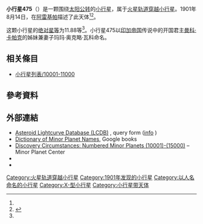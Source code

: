 {{Infobox planet
 | minorplanet     = yes
 | name            = 475 Ocllo
 | background      = #D6D6D6
 | image = 
 | image_size      = 
 | caption         =
 | discovery_ref   =  <ref name="MPC-object" />
 | discoverer      = {{le|迪莱尔·斯图尔特|DeLisle Stewart}}
 | discovery_site  = [[阿雷基帕|阿雷基帕]]
 | discovered      = 1901年8月14日
 | mpc_name        = 475 Ocllo
 | alt_names       = 475 Ocllo
 | pronounced      = 
 | named_after     = <ref name="MPC-object" />
 | mp_category     = [[主帶小行星|主帶小行星]] <ref name="MPC-object" /><ref name="jpldata" />
 | orbit_ref       = <ref name="a">[http://ssd.jpl.nasa.gov/sbdb.cgi?sstr=475 475] {{Wayback|url=http://ssd.jpl.nasa.gov/sbdb.cgi?sstr=475 |date=20140831133336 }}，小行星數據庫瀏覽器（JPL Small-Body Database Browser）－[[美国国家航空航天局|美国国家航空航天局]]喷气推进实验室</ref>
 | epoch           = 2018-03-23.0（[[儒略日|JD]] 2458200.5）
 | uncertainty     = 0
 | observation_arc = 
 | aphelion = {{convert|3.577|AU|km|3|abbr=on|lk=out}}
 | perihelion      = {{convert|1.6126163|AU|km|3|abbr=on}}
 | semimajor       = 2.5949565
 | eccentricity    = 0.3785575
 | period          = 4.18[[儒略年|yr]]
 | mean_anomaly    = 315.10909[[度|°]]
 | mean_motion     = {{Deg2DMS|0.23578100|sup=ms}} / day
 | inclination     = 18.94518
 | asc_node        = 34.44099°
 | arg_peri        = 305.84984
 | mean_diameter   = 
 | rotation        = 
 | albedo          =
 | spectral_type   =
 | abs_magnitude   = 11.88<ref name="jpldata" />
}}
'''小行星475'''（{{lang-en|475 Ocllo}}）是一颗围绕[[太阳|太阳]][[公转|公转]]的[[小行星|小行星]]，属于[[火星轨道穿越小行星|火星轨道穿越]][[小行星|小行星]]。1901年8月14日，{{le|迪莱尔·斯图尔特|DeLisle Stewart}}在[[阿雷基帕|阿雷基帕]]描述了此天体<ref name="a" /><ref>{{cite news|title=小行星列表|url=http://cfa-www.harvard.edu/iau/lists/NumberedMPs.txt|accessdate=2018-10-19|newspaper=哈佛大学|archive-date=2008-05-17|archive-url=https://web.archive.org/web/20080517010638/http://cfa-www.harvard.edu/iau/lists/NumberedMPs.txt|dead-url=no}}</ref>。

这颗小行星的[[绝对星等|绝对星等]]为11.88等<ref name="a" />。小行星475以[[印加帝国|印加帝国]]传说中的开国君主[[曼科·卡帕克|曼科·卡帕克]]的姊妹兼妻子玛玛·奥克略·瓦科命名。

== 相关條目 ==
*[[小行星列表/10001-11000|小行星列表/10001-11000]]

== 參考資料 ==
{{reflist|refs=

<ref name="jpldata">{{cite web
 |type         = 2018-01-26 last obs.
 |title        = JPL Small-Body Database Browser:475 Ocllo-475 Ocllo
 |url          = https://ssd.jpl.nasa.gov/sbdb.cgi?sstr=475
 |publisher    = [[Jet_Propulsion_Laboratory|Jet Propulsion Laboratory]]
 |accessdate   = 28 March 2018
 |archive-date = 2020-12-02
 |archive-url  = https://web.archive.org/web/20201202130334/https://ssd.jpl.nasa.gov/sbdb.cgi?sstr=475
 |dead-url     = no
}}</ref>

<ref name="MPC-object">{{cite web
  |title      = 475 Ocllo
  |work      = Minor Planet Center
  |url      = https://www.minorplanetcenter.net/db_search/show_object?object_id=475
  |accessdate      = 28 March 2018
  |archive-date      = 2016-03-04
  |archive-url      = https://web.archive.org/web/20160304102534/http://www.minorplanetcenter.net/db_search/show_object?object_id=475
  |dead-url      = no
  }}</ref>

}}

==  外部連結 ==
* [http://www.minorplanet.info/PHP/lcdbsummaryquery.php Asteroid Lightcurve Database (LCDB)] {{Wayback|url=http://www.minorplanet.info/PHP/lcdbsummaryquery.php |date=20171210173955 }}, query form ([http://www.minorplanet.info/lightcurvedatabase.html info] {{Wayback|url=http://www.minorplanet.info/lightcurvedatabase.html |date=20171216050541 }})
* [https://books.google.com/books?id=aeAg1X7afOoC&pg Dictionary of Minor Planet Names], Google books
* [http://www.minorplanetcenter.net/iau/lists/NumberedMPs010001.html Discovery Circumstances: Numbered Minor Planets (10001)-(15000)] {{Wayback|url=http://www.minorplanetcenter.net/iau/lists/NumberedMPs010001.html |date=20180612162317 }} – Minor Planet Center
* {{AstDys|475}}
* {{JPL small body}}

{{Minor Planet Number|[[小行星474|小行星474]]|[[小行星476|小行星476]]}}
{{小天体}}

[[Category:火星轨道穿越小行星|Category:火星轨道穿越小行星]]
[[Category:1901年发现的小行星|Category:1901年发现的小行星]]
[[Category:以人名命名的小行星|Category:以人名命名的小行星]]
[[Category:X-型小行星|Category:X-型小行星]]
[[Category:小行星带天体|Category:小行星带天体]]